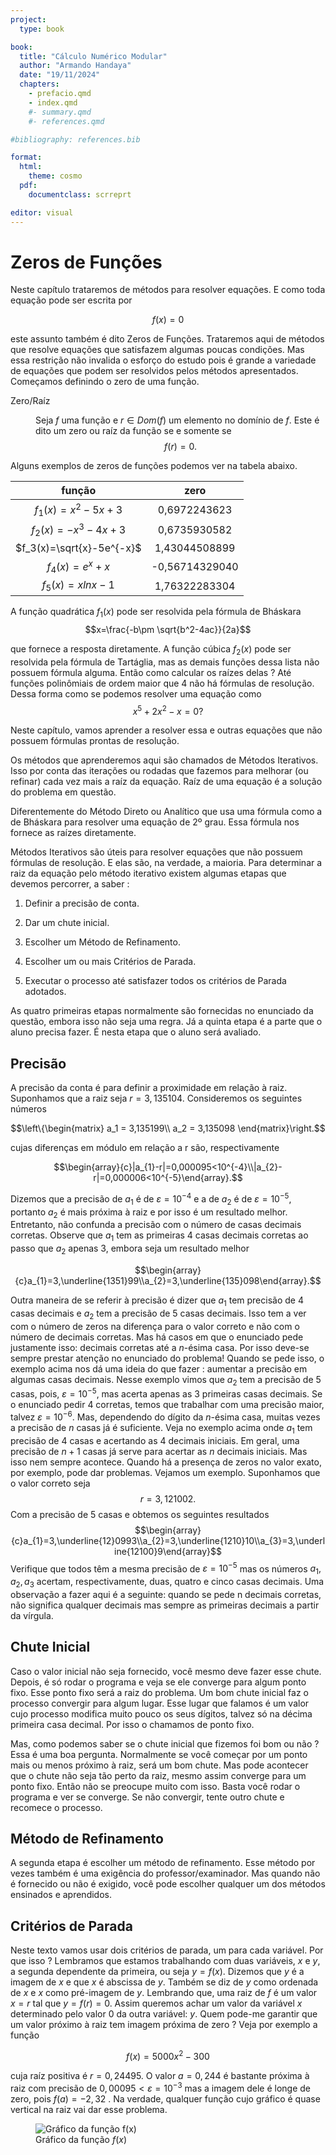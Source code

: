 ```yaml
---
project:
  type: book

book:
  title: "Cálculo Numérico Modular"
  author: "Armando Handaya"
  date: "19/11/2024"
  chapters:
    - prefacio.qmd
    - index.qmd
    #- summary.qmd
    #- references.qmd

#bibliography: references.bib

format:
  html:
    theme: cosmo
  pdf:
    documentclass: scrreprt

editor: visual
---
```


# Zeros de Funções {.numbered}

Neste capítulo trataremos de métodos para resolver equações. E como toda equação pode ser escrita por

$$f(x)=0$$

este assunto também é dito Zeros de Funções. Trataremos aqui de métodos que resolve equações que satisfazem algumas poucas condições. Mas essa restrição não invalida o esforço do estudo pois é grande a variedade de equações que podem ser resolvidos pelos métodos apresentados. Começamos definindo o zero de uma função.

Zero/Raíz

:   Seja $f$ uma função e $r\in Dom(f)$ um elemento no domínio de $f$. Este é dito um zero ou raíz da função se e somente se $$f(r)=0.$$

Alguns exemplos de zeros de funções podemos ver na tabela abaixo.

|          função           |      zero      |
|:-------------------------:|:--------------:|
|     $f_1(x)=x^2-5x+3$     |  0,6972243623  |
|    $f_2(x)=-x^3-4x+3$     |  0,6735930582  |
| $f_3(x)=\sqrt{x}-5e^{-x}$ | 1,43044508899  |
|      $f_4(x)=e^x+x$       | -0,56714329040 |
|     $f_5(x)=x lnx-1$      | 1,76322283304  |

A função quadrática $f_{1}(x)$ pode ser resolvida pela fórmula de Bháskara $$x=\frac{-b\pm \sqrt{b^2-4ac}}{2a}$$

que fornece a resposta diretamente. A função cúbica $f_{2}(x)$ pode ser resolvida pela fórmula de Tartáglia, mas as demais funções dessa lista não possuem fórmula alguma. Então como calcular os raízes delas ? Até funções polinômiais de ordem maior que 4 não há fórmulas de resolução. Dessa forma como se podemos resolver uma equação como $$x^5+2x^2-x=0  ?$$

Neste capítulo, vamos aprender a resolver essa e outras equações que não possuem fórmulas prontas de resolução.

Os métodos que aprenderemos aqui são chamados de Métodos Iterativos. Isso por conta das iterações ou rodadas que fazemos para melhorar (ou refinar) cada vez mais a raíz da equação. Raíz de uma equação é a solução do problema em questão.

Diferentemente do Método Direto ou Analítico que usa uma fórmula como a de Bháskara para resolver uma equação de 2º grau. Essa fórmula nos fornece as raízes diretamente.

Métodos Iterativos são úteis para resolver equações que não possuem fórmulas de resolução. E elas são, na verdade, a maioria. Para determinar a raiz da equação pelo método iterativo existem algumas etapas que devemos percorrer, a saber :

1.  Definir a precisão de conta.

2.  Dar um chute inicial.

3.  Escolher um Método de Refinamento.

4.  Escolher um ou mais Critérios de Parada.

5.  Executar o processo até satisfazer todos os critérios de Parada adotados.

As quatro primeiras etapas normalmente são fornecidas no enunciado da questão, embora isso não seja uma regra. Já a quinta etapa é a parte que o aluno precisa fazer. É nesta etapa que o aluno será avaliado.

## Precisão

A precisão da conta é para definir a proximidade em relação à raiz. Suponhamos que a raiz seja $r=3,135104$. Consideremos os seguintes números

$$\left\{\begin{matrix}
a_1 = 3,135199\\
a_2 = 3,135098
\end{matrix}\right.$$

cujas diferenças em módulo em relação a r são, respectivamente

$$\begin{array}{c}|a_{1}-r|=0,000095<10^{-4}\\|a_{2}-r|=0,000006<10^{-5}\end{array}.$$

Dizemos que a precisão de $a_{1}$ é de $\varepsilon=10^{-4}$ e a de $a_{2}$ é de $\varepsilon=10^{-5}$, portanto $a_{2}$ é mais próxima à raiz e por isso é um resultado melhor. Entretanto, não confunda a precisão com o número de casas decimais corretas. Observe que $a_{1}$ tem as primeiras 4 casas decimais corretas ao passo que $a_{2}$ apenas 3, embora seja um resultado melhor

$$\begin{array}{c}a_{1}=3,\underline{1351}99\\a_{2}=3,\underline{135}098\end{array}.$$

Outra maneira de se referir à precisão é dizer que $a_{1}$ tem precisão de 4 casas decimais e $a_{2}$ tem a precisão de 5 casas decimais. Isso tem a ver com o número de zeros na diferença para o valor correto e não com o número de decimais corretas. Mas há casos em que o enunciado pede justamente isso: decimais corretas até a $n$-ésima casa. Por isso deve-se sempre prestar atenção no enunciado do problema! Quando se pede isso, o exemplo acima nos dá uma ideia do que fazer : aumentar a precisão em algumas casas decimais. Nesse exemplo vimos que $a_{2}$ tem a precisão de 5 casas, pois, $\varepsilon=10^{-5}$, mas acerta apenas as 3 primeiras casas decimais. Se o enunciado pedir 4 corretas, temos que trabalhar com uma precisão maior, talvez $\varepsilon=10^{-6}$. Mas, dependendo do dígito da $n$-ésima casa, muitas vezes a precisão de $n$ casas já é suficiente. Veja no exemplo acima onde $a_{1}$ tem precisão de 4 casas e acertando as 4 decimais iniciais. Em geral, uma precisão de $n+1$ casas já serve para acertar as $n$ decimais iniciais. Mas isso nem sempre acontece. Quando há a presença de zeros no valor exato, por exemplo, pode dar problemas. Vejamos um exemplo. Suponhamos que o valor correto seja $$r=3,121002.$$ Com a precisão de 5 casas e obtemos os seguintes resultados $$\begin{array}{c}a_{1}=3,\underline{12}0993\\a_{2}=3,\underline{1210}10\\a_{3}=3,\underline{12100}9\end{array}$$ Verifique que todos têm a mesma precisão de $\varepsilon=10^{-5}$ mas os números $a_{1},a_{2},a_{3}$ acertam, respectivamente, duas, quatro e cinco casas decimais. Uma observação a fazer aqui é a seguinte: quando se pede n decimais corretas, não significa qualquer decimais mas sempre as primeiras decimais a partir da vírgula.

## Chute Inicial

Caso o valor inicial não seja fornecido, você mesmo deve fazer esse chute. Depois, é só rodar o programa e veja se ele converge para algum ponto fixo. Esse ponto fixo será a raiz do problema. Um bom chute inicial faz o processo convergir para algum lugar. Esse lugar que falamos é um valor cujo processo modifica muito pouco os seus dígitos, talvez só na décima primeira casa decimal. Por isso o chamamos de ponto fixo.

Mas, como podemos saber se o chute inicial que fizemos foi bom ou não ? Essa é uma boa pergunta. Normalmente se você começar por um ponto mais ou menos próximo à raiz, será um bom chute. Mas pode acontecer que o chute não seja tão perto da raiz, mesmo assim converge para um ponto fixo. Então não se preocupe muito com isso. Basta você rodar o programa e ver se converge. Se não convergir, tente outro chute e recomece o processo.

## Método de Refinamento

A segunda etapa é escolher um método de refinamento. Esse método por vezes também é uma exigência do professor/examinador. Mas quando não é fornecido ou não é exigido, você pode escolher qualquer um dos métodos ensinados e aprendidos.

## Critérios de Parada

Neste texto vamos usar dois critérios de parada, um para cada variável. Por que isso ? Lembramos que estamos trabalhando com duas variáveis, $x$ e $y$, a segunda dependente da primeira, ou seja $y=f(x)$. Dizemos que $y$ é a imagem de $x$ e que $x$ é abscissa de $y$. Também se diz de $y$ como ordenada de $x$ e $x$ como pré-imagem de $y$. Lembrando que, uma raiz de $f$ é um valor $x=r$ tal que $y=f(r)=0$. Assim queremos achar um valor da variável $x$ determinado pelo valor 0 da outra variável: $y$. Quem pode-me garantir que um valor próximo à raiz tem imagem próxima de zero ? Veja por exemplo a função

$$f(x)=5000x^2-300$$

cuja raíz positiva é $r=0,24495$. O valor $a=0,244$ é bastante próxima à raiz com precisão de $0,00095<\varepsilon=10^{-3}$ mas a imagem dele é longe de zero, pois $f(a)=-2,32$ . Na verdade, qualquer função cujo gráfico é quase vertical na raiz vai dar esse problema.

![Gráfico da função $f(x)$](Casivertical.png){fig-align="center"}
